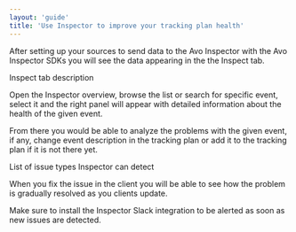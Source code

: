 ```yaml
---
layout: 'guide'
title: 'Use Inspector to improve your tracking plan health'
---
```



After setting up your sources to send data to the Avo Inspector with the <Link passHref href="/implementation/avo-inspector-sdk-reference"><a>Avo Inspector SDKs</a></Link> you will see the data appearing in the the Inspect tab.

<Link passHref href="/workspace/inspector">Inspect tab description</Link>
<p/>

Open the <Link passHref href="/workspace/inspector#Overview">Inspector overview</Link>, browse the list or search for specific event, select it and the right panel will appear with detailed information about the health of the given event.

From there you would be able to analyze the problems with the given event, if any, change event description in the tracking plan or add it to the tracking plan if it is not there yet.

<Link href="/explore-tracking-plan/issue-types-in-inspector" passHref><a>List of issue types Inspector can detect</a></Link>
<p/>

When you fix the issue in the client you will be able to see how the problem is gradually resolved as you clients update.

Make sure to install the <Link passHref href="/workspace/inspector#slack-integration">Inspector Slack integration</Link> to be alerted as soon as new issues are detected.
